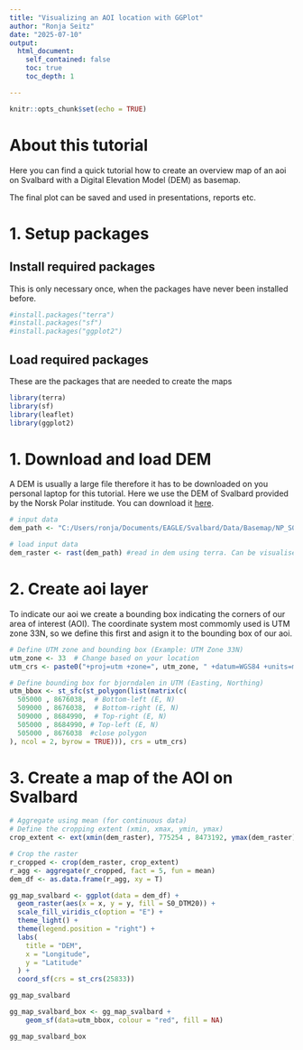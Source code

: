 ```yaml
---
title: "Visualizing an AOI location with GGPlot"
author: "Ronja Seitz"
date: "2025-07-10"
output: 
  html_document:
    self_contained: false
    toc: true
    toc_depth: 1

---
```


```r
knitr::opts_chunk$set(echo = TRUE)
```

# **About this tutorial**
Here you can find a quick tutorial how to create an overview map of an aoi on Svalbard with a Digital Elevation Model (DEM) as basemap.

The final plot can be saved and used in presentations, reports etc.

# **1. Setup packages**
## **Install required packages**
This is only necessary once, when the packages have never been installed before.

```r
#install.packages("terra")
#install.packages("sf")
#install.packages("ggplot2")
```

## **Load required packages**
These are the packages that are needed to create the maps
```r
library(terra)
library(sf)
library(leaflet)
library(ggplot2)
```

# **1. Download and load DEM**
A DEM is usually a large file therefore it has to be downloaded on you personal laptop for this tutorial. Here we use the DEM of Svalbard provided by the Norsk Polar institude. You can download it [here](https://data.npolar.no/dataset/dce53a47-c726-4845-85c3-a65b46fe2fea).
```r
# input data
dem_path <- "C:/Users/ronja/Documents/EAGLE/Svalbard/Data/Basemap/NP_S0_DTM20/S0_DTM20.tif" #path to dem

# load input data
dem_raster <- rast(dem_path) #read in dem using terra. Can be visualised with plot()

```

# **2. Create aoi layer**
To indicate our aoi we create a bounding box indicating the corners of our area of interest (AOI). The coordinate system most commomly used is UTM zone 33N, so we define this first and asign it to the bounding box of our aoi.

```r
# Define UTM zone and bounding box (Example: UTM Zone 33N)
utm_zone <- 33  # Change based on your location
utm_crs <- paste0("+proj=utm +zone=", utm_zone, " +datum=WGS84 +units=m +no_defs")

# Define bounding box for bjorndalen in UTM (Easting, Northing) 
utm_bbox <- st_sfc(st_polygon(list(matrix(c(
  505000 , 8676038,  # Bottom-left (E, N)
  509000 , 8676038,  # Bottom-right (E, N)
  509000 , 8684990,  # Top-right (E, N)
  505000 , 8684990, # Top-left (E, N)
  505000 , 8676038  #close polygon
), ncol = 2, byrow = TRUE))), crs = utm_crs)
```

# **3. Create a map of the AOI on Svalbard**

```r
# Aggregate using mean (for continuous data)
# Define the cropping extent (xmin, xmax, ymin, ymax)
crop_extent <- ext(xmin(dem_raster), 775254 , 8473192, ymax(dem_raster))  # Keep original x, modify y

# Crop the raster
r_cropped <- crop(dem_raster, crop_extent)
r_agg <- aggregate(r_cropped, fact = 5, fun = mean)
dem_df <- as.data.frame(r_agg, xy = T)
```

```r
gg_map_svalbard <- ggplot(data = dem_df) +
  geom_raster(aes(x = x, y = y, fill = S0_DTM20)) +
  scale_fill_viridis_c(option = "E") +
  theme_light() +
  theme(legend.position = "right") +
  labs(
    title = "DEM",
    x = "Longitude",
    y = "Latitude"
  ) +
  coord_sf(crs = st_crs(25833))

gg_map_svalbard
```


```r

gg_map_svalbard_box <- gg_map_svalbard +
    geom_sf(data=utm_bbox, colour = "red", fill = NA)

gg_map_svalbard_box

```
